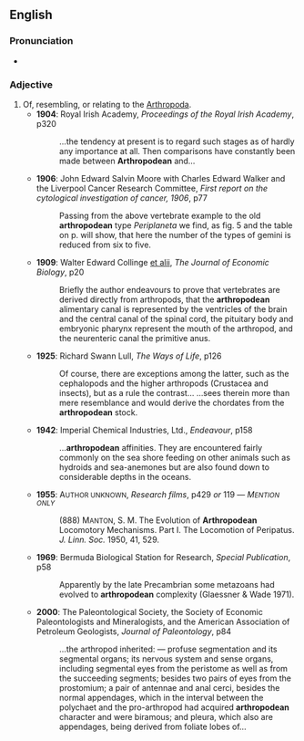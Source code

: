 ==English==

===Pronunciation===
* {{a|RP}} {{IPA|/ˌɑːθɹəpɒˈdiːən/}}

===Adjective===
{{en-adj|-}}

# Of, resembling, or relating to the [[Arthropoda]].
#* '''1904''': Royal Irish Academy, ''Proceedings of the Royal Irish Academy'', p320
#*: …the tendency at present is to regard such stages as of hardly any importance at all. Then comparisons have constantly been made between '''Arthropodean''' and…
#* '''1906''': John Edward Salvin Moore with Charles Edward Walker and the Liverpool Cancer Research Committee, ''First report on the cytological investigation of cancer, 1906'', p77
#*: Passing from the above vertebrate example to the old '''arthropodean''' type ''Periplaneta'' we find, as fig. 5 and the table on p.<!--“p.” may be a scanno--> will show, that here the number of the types of gemini is reduced from six to five.
#* '''1909''': Walter Edward Collinge [[et alii]], ''The Journal of Economic Biology'', p20
#*: Briefly the author endeavours to prove that vertebrates are derived directly from arthropods, that the '''arthropodean''' alimentary canal is represented by the ventricles of the brain and the central canal of the spinal cord, the pituitary body and embryonic pharynx represent the mouth of the arthropod, and the neurenteric canal the primitive anus.
#* '''1925''': Richard Swann Lull, ''The Ways of Life'', p126
#*: Of course, there are exceptions among the latter, such as the cephalopods and the higher arthropods (Crustacea and insects), but as a rule the contrast… <!--NOT the same sentence--> …sees therein more than mere resemblance and would derive the chordates from the '''arthropodean''' stock.
#* '''1942''': Imperial Chemical Industries, Ltd., ''Endeavour'', p158
#*: …'''arthropodean''' affinities. They are encountered fairly commonly on the sea shore feeding on other animals such as hydroids and sea-anemones but are also found down to considerable depths in the oceans.
#* '''1955''': A<small>UTHOR UNKNOWN</small>, ''Research films'', p429 ''or'' 119 {{i|sources contradict}} — <i>M<small>ENTION ONLY</small></i>
#*: (888) M<small>ANTON</small>, S. M. The Evolution of '''Arthropodean''' Locomotory Mechanisms. Part I. The Locomotion of Peripatus. ''J. Linn. Soc.'' {{i|Zool.}} 1950, 41, 529.
#* '''1969''': Bermuda Biological Station for Research, ''Special Publication'', p58
#*: Apparently by the late Precambrian some metazoans had evolved to '''arthropodean''' complexity (Glaessner & Wade 1971).
#* '''2000''': The Paleontological Society, the Society of Economic Paleontologists and Mineralogists, and the American Association of Petroleum Geologists, ''Journal of Paleontology'', p84
#*: …the arthropod inherited: — profuse segmentation and its segmental organs; its nervous system and sense organs, including segmental eyes from the peristome as well as from the succeeding segments; besides two pairs of eyes from the prostomium; a pair of antennae and anal cerci, besides the normal appendages, which in the interval between the polychaet and the pro-arthropod had acquired '''arthropodean''' character and were biramous; and pleura, which also are appendages, being derived from foliate lobes of…